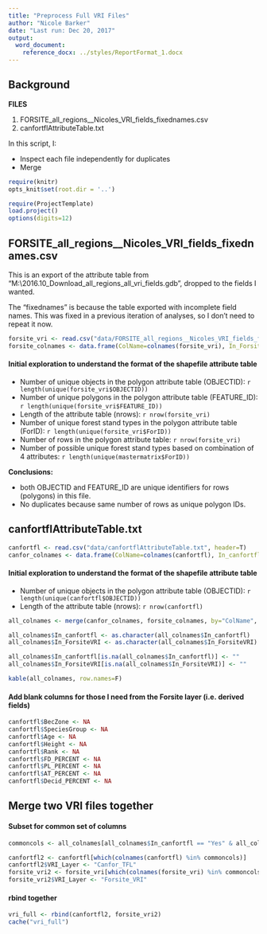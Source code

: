 ```yaml
---
title: "Preprocess Full VRI Files"
author: "Nicole Barker"
date: "Last run: Dec 20, 2017"
output: 
  word_document:
    reference_docx: ../styles/ReportFormat_1.docx
---
```


## Background

**FILES**

1. FORSITE_all_regions__Nicoles_VRI_fields_fixednames.csv
2. canfortflAttributeTable.txt

In this script, I: 

* Inspect each file independently for duplicates
* Merge 

``` r
require(knitr)
opts_knit$set(root.dir = '..')
```

``` r
require(ProjectTemplate)
load.project()
options(digits=12)
```


## FORSITE_all_regions__Nicoles_VRI_fields_fixednames.csv

This is an export of the attribute table from "M:\DataStuff\SpatialData\VegetationResourceInventory\2016.10_Download\FORSITE_all_regions_all_vri_fields.gdb", dropped to the fields I wanted. 

The "fixednames" is because the table exported with incomplete field names. This was fixed in a previous iteration of analyses, so I don't need to repeat it now. 

``` r
forsite_vri <- read.csv("data/FORSITE_all_regions__Nicoles_VRI_fields_fixednames.csv", header=T)
forsite_colnames <- data.frame(ColName=colnames(forsite_vri), In_ForsiteVRI=as.character("Yes"))
```

#### Initial exploration to understand the format of the shapefile attribute table

* Number of unique objects in the polygon attribute table (OBJECTID): `r length(unique(forsite_vri$OBJECTID))`
* Number of unique polygons in the polygon attribute table (FEATURE_ID): `r length(unique(forsite_vri$FEATURE_ID))`
* Length of the attribute table (nrows): `r nrow(forsite_vri)`
* Number of unique forest stand types in the polygon attribute table (ForID): `r length(unique(forsite_vri$ForID))` 
* Number of rows in the polygon attribute table: `r nrow(forsite_vri)`
* Number of possible unique forest stand types based on combination of 4 attributes: `r length(unique(mastermatrix$ForID))`

**Conclusions:** 

* both OBJECTID and FEATURE_ID are unique identifiers for rows (polygons) in this file.
* No duplicates because same number of rows as unique polygon IDs. 

## canfortflAttributeTable.txt

``` r
canfortfl <- read.csv("data/canfortflAttributeTable.txt", header=T)
canfor_colnames <- data.frame(ColName=colnames(canfortfl), In_canfortfl=as.character("Yes"))
```

#### Initial exploration to understand the format of the shapefile attribute table

* Number of unique objects in the polygon attribute table (OBJECTID): `r length(unique(canfortfl$OBJECTID))`
* Length of the attribute table (nrows): `r nrow(canfortfl)`

``` r
all_colnames <- merge(canfor_colnames, forsite_colnames, by="ColName", all=T)

all_colnames$In_canfortfl <- as.character(all_colnames$In_canfortfl)
all_colnames$In_ForsiteVRI <- as.character(all_colnames$In_ForsiteVRI)

all_colnames$In_canfortfl[is.na(all_colnames$In_canfortfl)] <- ""
all_colnames$In_ForsiteVRI[is.na(all_colnames$In_ForsiteVRI)] <- ""

kable(all_colnames, row.names=F)
```

#### Add blank columns for those I need from the Forsite layer (i.e. derived fields)

``` r
canfortfl$BecZone <- NA                 
canfortfl$SpeciesGroup <- NA
canfortfl$Age <- NA
canfortfl$Height <- NA
canfortfl$Rank <- NA
canfortfl$FD_PERCENT <- NA
canfortfl$PL_PERCENT <- NA
canfortfl$AT_PERCENT <- NA
canfortfl$Decid_PERCENT <- NA
```

## Merge two VRI files together

#### Subset for common set of columns
``` r
commoncols <- all_colnames[all_colnames$In_canfortfl == "Yes" & all_colnames$In_ForsiteVRI == "Yes",]$ColName

canfortfl2 <- canfortfl[which(colnames(canfortfl) %in% commoncols)]
canfortfl2$VRI_Layer <- "Canfor_TFL"
forsite_vri2 <- forsite_vri[which(colnames(forsite_vri) %in% commoncols)]
forsite_vri2$VRI_Layer <- "Forsite_VRI"
```

#### rbind together

``` r
vri_full <- rbind(canfortfl2, forsite_vri2)
cache("vri_full")
```

